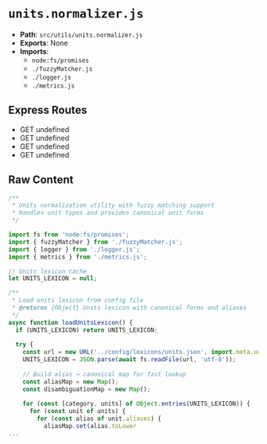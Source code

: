 # `units.normalizer.js`

- **Path**: `src/utils/units.normalizer.js`
- **Exports**: None
- **Imports**:
  - `node:fs/promises`
  - `./fuzzyMatcher.js`
  - `./logger.js`
  - `./metrics.js`

## Express Routes
- GET undefined
- GET undefined
- GET undefined
- GET undefined

## Raw Content

```js
/**
 * Units normalization utility with fuzzy matching support
 * Handles unit typos and provides canonical unit forms
 */

import fs from 'node:fs/promises';
import { fuzzyMatcher } from './fuzzyMatcher.js';
import { logger } from './logger.js';
import { metrics } from './metrics.js';

// Units lexicon cache
let UNITS_LEXICON = null;

/**
 * Load units lexicon from config file
 * @returns {Object} Units lexicon with canonical forms and aliases
 */
async function loadUnitsLexicon() {
  if (UNITS_LEXICON) return UNITS_LEXICON;
  
  try {
    const url = new URL('../config/lexicons/units.json', import.meta.url);
    UNITS_LEXICON = JSON.parse(await fs.readFile(url, 'utf-8'));
    
    // Build alias → canonical map for fast lookup
    const aliasMap = new Map();
    const disambiguationMap = new Map();
    
    for (const [category, units] of Object.entries(UNITS_LEXICON)) {
      for (const unit of units) {
        for (const alias of unit.aliases) {
          aliasMap.set(alias.toLower
...
```
